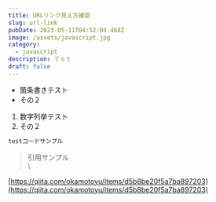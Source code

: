 ```yaml
---
title: URLリンク見え方確認
slug: url-link
pubDate: 2023-05-11T04:52:04.468Z
image: /assets/javascript.jpg
category:
  - javascript
description: てｓｔ
draft: false
---
```


* 箇条書きテスト
* その２

1. 数字列挙テスト
2. その２

```javascript
testコードサンプル
```

> 引用サンプル\
> \\

[https://qiita.com/okamotoyu/items/d5b8be20f5a7ba897203](https://qiita.com/okamotoyu/items/d5b8be20f5a7ba897203)
